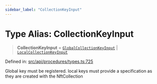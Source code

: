 ```yaml
---
sidebar_label: "CollectionKeyInput"
---
```


# Type Alias: CollectionKeyInput

> **CollectionKeyInput** = [`GlobalCollectionKeyInput`](../interfaces/GlobalCollectionKeyInput.mdx) \| [`LocalCollectionKeyInput`](../interfaces/LocalCollectionKeyInput.mdx)

Defined in: [src/api/procedures/types.ts:725](https://github.com/PolymeshAssociation/polymesh-sdk/blob/bee6a2fe7a8ce5db42a6982e793782182cde2153/src/api/procedures/types.ts#L725)

Global key must be registered. local keys must provide a specification as they are created with the NftCollection
